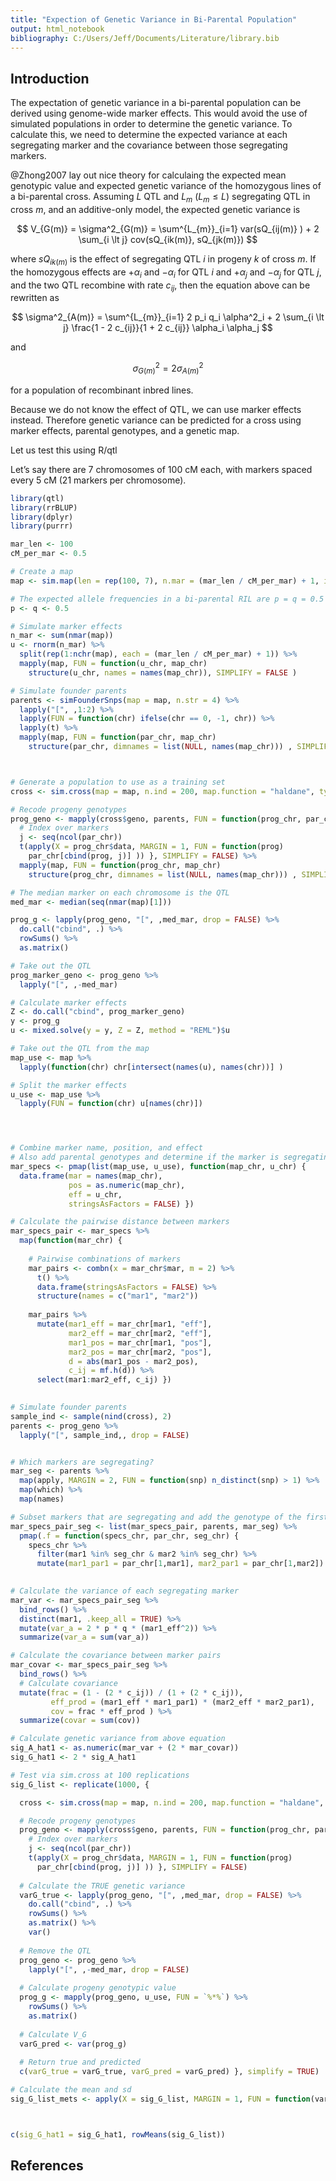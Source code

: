 ```yaml
---
title: "Expection of Genetic Variance in Bi-Parental Population"
output: html_notebook
bibliography: C:/Users/Jeff/Documents/Literature/library.bib
---
```


## Introduction

The expectation of genetic variance in a bi-parental population can be derived using genome-wide marker effects. This would avoid the use of simulated populations in order to determine the genetic variance. To calculate this, we need to determine the expected variance at each segregating marker and the covariance between those segregating markers.

@Zhong2007 lay out nice theory for calculaing the expected mean genotypic value and expected genetic variance of the homozygous lines of a bi-parental cross. Assuming $L$ QTL and $L_m$ ($L_m \le L$) segregating QTL in cross $m$, and an additive-only model, the expected genetic variance is


$$
V_{G(m)} = \sigma^2_{G(m)} = \sum^{L_{m}}_{i=1} var(sQ_{ij(m)} ) + 2 \sum_{i \lt j} cov(sQ_{ik(m)}, sQ_{jk(m)}) 
$$

where $sQ_{ik(m)}$ is the effect of segregating QTL $i$ in progeny $k$ of cross $m$. If the homozygous effects are $+\alpha_i$ and $-\alpha_i$ for QTL $i$ and $+\alpha_j$ and $-\alpha_j$ for QTL $j$, and the two QTL recombine with rate $c_{ij}$, then the equation above can be rewritten as

$$
\sigma^2_{A(m)} = \sum^{L_{m}}_{i=1} 2 p_i q_i \alpha^2_i + 
2 \sum_{i \lt j} \frac{1 - 2 c_{ij}}{1 + 2 c_{ij}} \alpha_i \alpha_j
$$

and 

$$
\sigma^2_{G(m)} = 2 \sigma^2_{A(m)}
$$

for a population of recombinant inbred lines.


Because we do not know the effect of QTL, we can use marker effects instead. Therefore genetic variance can be predicted for a cross using marker effects, parental genotypes, and a genetic map.



Let us test this using R/qtl

Let's say there are 7 chromosomes of 100 cM each, with markers spaced every 5 cM (21 markers per chromosome).

```r

library(qtl)
library(rrBLUP)
library(dplyr)
library(purrr)

mar_len <- 100
cM_per_mar <- 0.5

# Create a map
map <- sim.map(len = rep(100, 7), n.mar = (mar_len / cM_per_mar) + 1, include.x = F, eq.spacing = T)

# The expected allele frequencies in a bi-parental RIL are p = q = 0.5
p <- q <- 0.5

# Simulate marker effects
n_mar <- sum(nmar(map))
u <- rnorm(n_mar) %>% 
  split(rep(1:nchr(map), each = (mar_len / cM_per_mar) + 1)) %>%
  mapply(map, FUN = function(u_chr, map_chr)
    structure(u_chr, names = names(map_chr)), SIMPLIFY = FALSE )

# Simulate founder parents
parents <- simFounderSnps(map = map, n.str = 4) %>%
  lapply("[", ,1:2) %>%
  lapply(FUN = function(chr) ifelse(chr == 0, -1, chr)) %>%
  lapply(t) %>%
  mapply(map, FUN = function(par_chr, map_chr)
    structure(par_chr, dimnames = list(NULL, names(map_chr))) , SIMPLIFY = FALSE)



# Generate a population to use as a training set
cross <- sim.cross(map = map, n.ind = 200, map.function = "haldane", type = "riself")

# Recode progeny genotypes
prog_geno <- mapply(cross$geno, parents, FUN = function(prog_chr, par_chr) {
  # Index over markers
  j <- seq(ncol(par_chr))
  t(apply(X = prog_chr$data, MARGIN = 1, FUN = function(prog)
    par_chr[cbind(prog, j)] )) }, SIMPLIFY = FALSE) %>%
  mapply(map, FUN = function(prog_chr, map_chr)
    structure(prog_chr, dimnames = list(NULL, names(map_chr))) , SIMPLIFY = FALSE)

# The median marker on each chromosome is the QTL
med_mar <- median(seq(nmar(map)[1]))

prog_g <- lapply(prog_geno, "[", ,med_mar, drop = FALSE) %>%
  do.call("cbind", .) %>%
  rowSums() %>%
  as.matrix()

# Take out the QTL
prog_marker_geno <- prog_geno %>%
  lapply("[", ,-med_mar)

# Calculate marker effects
Z <- do.call("cbind", prog_marker_geno)
y <- prog_g
u <- mixed.solve(y = y, Z = Z, method = "REML")$u

# Take out the QTL from the map
map_use <- map %>% 
  lapply(function(chr) chr[intersect(names(u), names(chr))] )

# Split the marker effects
u_use <- map_use %>% 
  lapply(FUN = function(chr) u[names(chr)])




# Combine marker name, position, and effect
# Also add parental genotypes and determine if the marker is segregating
mar_specs <- pmap(list(map_use, u_use), function(map_chr, u_chr) {
  data.frame(mar = names(map_chr),
             pos = as.numeric(map_chr),
             eff = u_chr,
             stringsAsFactors = FALSE) })

# Calculate the pairwise distance between markers
mar_specs_pair <- mar_specs %>%
  map(function(mar_chr) {
    
    # Pairwise combinations of markers
    mar_pairs <- combn(x = mar_chr$mar, m = 2) %>% 
      t() %>% 
      data.frame(stringsAsFactors = FALSE) %>% 
      structure(names = c("mar1", "mar2"))
    
    mar_pairs %>% 
      mutate(mar1_eff = mar_chr[mar1, "eff"], 
             mar2_eff = mar_chr[mar2, "eff"], 
             mar1_pos = mar_chr[mar1, "pos"], 
             mar2_pos = mar_chr[mar2, "pos"],
             d = abs(mar1_pos - mar2_pos),
             c_ij = mf.h(d)) %>%
      select(mar1:mar2_eff, c_ij) })
    

# Simulate founder parents
sample_ind <- sample(nind(cross), 2)
parents <- prog_geno %>% 
  lapply("[", sample_ind,, drop = FALSE)


# Which markers are segregating?
mar_seg <- parents %>% 
  map(apply, MARGIN = 2, FUN = function(snp) n_distinct(snp) > 1) %>% 
  map(which) %>% 
  map(names)

# Subset markers that are segregating and add the genotype of the first parent
mar_specs_pair_seg <- list(mar_specs_pair, parents, mar_seg) %>%
  pmap(.f = function(specs_chr, par_chr, seg_chr) {
    specs_chr %>% 
      filter(mar1 %in% seg_chr & mar2 %in% seg_chr) %>% 
      mutate(mar1_par1 = par_chr[1,mar1], mar2_par1 = par_chr[1,mar2]) })
  

# Calculate the variance of each segregating marker
mar_var <- mar_specs_pair_seg %>%
  bind_rows() %>%
  distinct(mar1, .keep_all = TRUE) %>%
  mutate(var_a = 2 * p * q * (mar1_eff^2)) %>%
  summarize(var_a = sum(var_a))

# Calculate the covariance between marker pairs
mar_covar <- mar_specs_pair_seg %>%
  bind_rows() %>%
  # Calculate covariance
  mutate(frac = (1 - (2 * c_ij)) / (1 + (2 * c_ij)),
         eff_prod = (mar1_eff * mar1_par1) * (mar2_eff * mar2_par1),
         cov = frac * eff_prod ) %>%
  summarize(covar = sum(cov))

# Calculate genetic variance from above equation
sig_A_hat1 <- as.numeric(mar_var + (2 * mar_covar))
sig_G_hat1 <- 2 * sig_A_hat1

# Test via sim.cross at 100 replications
sig_G_list <- replicate(1000, {

  cross <- sim.cross(map = map, n.ind = 200, map.function = "haldane", type = "riself")

  # Recode progeny genotypes
  prog_geno <- mapply(cross$geno, parents, FUN = function(prog_chr, par_chr) {
    # Index over markers
    j <- seq(ncol(par_chr))
    t(apply(X = prog_chr$data, MARGIN = 1, FUN = function(prog)
      par_chr[cbind(prog, j)] )) }, SIMPLIFY = FALSE)
  
  # Calculate the TRUE genetic variance
  varG_true <- lapply(prog_geno, "[", ,med_mar, drop = FALSE) %>%
    do.call("cbind", .) %>%
    rowSums() %>%
    as.matrix() %>%
    var()
  
  # Remove the QTL
  prog_geno <- prog_geno %>%
    lapply("[", ,-med_mar, drop = FALSE)
  
  # Calculate progeny genotypic value
  prog_g <- mapply(prog_geno, u_use, FUN = `%*%`) %>% 
    rowSums() %>% 
    as.matrix()
  
  # Calculate V_G
  varG_pred <- var(prog_g) 
  
  # Return true and predicted
  c(varG_true = varG_true, varG_pred = varG_pred) }, simplify = TRUE)

# Calculate the mean and sd
sig_G_list_mets <- apply(X = sig_G_list, MARGIN = 1, FUN = function(vars) c(mean(vars), sd(vars)))




```

```r
c(sig_G_hat1 = sig_G_hat1, rowMeans(sig_G_list))
```




## References